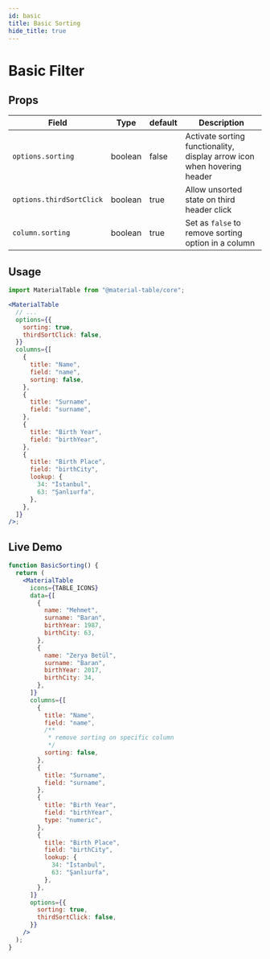```yaml
---
id: basic
title: Basic Sorting
hide_title: true
---
```


# Basic Filter

## Props

| Field                    | Type    | default | Description                                                             |
| ------------------------ | ------- | ------- | ----------------------------------------------------------------------- |
| `options.sorting`        | boolean | false   | Activate sorting functionality, display arrow icon when hovering header |
| `options.thirdSortClick` | boolean | true    | Allow unsorted state on third header click                              |
| `column.sorting`         | boolean | true    | Set as `false` to remove sorting option in a column                     |

## Usage

```jsx
import MaterialTable from "@material-table/core";

<MaterialTable
  // ...
  options={{
    sorting: true,
    thirdSortClick: false,
  }}
  columns={[
    {
      title: "Name",
      field: "name",
      sorting: false,
    },
    {
      title: "Surname",
      field: "surname",
    },
    {
      title: "Birth Year",
      field: "birthYear",
    },
    {
      title: "Birth Place",
      field: "birthCity",
      lookup: {
        34: "İstanbul",
        63: "Şanlıurfa",
      },
    },
  ]}
/>;
```

## Live Demo

<InfoBannerAboutGlobalVarsInDemos />

```jsx live
function BasicSorting() {
  return (
    <MaterialTable
      icons={TABLE_ICONS}
      data={[
        {
          name: "Mehmet",
          surname: "Baran",
          birthYear: 1987,
          birthCity: 63,
        },
        {
          name: "Zerya Betül",
          surname: "Baran",
          birthYear: 2017,
          birthCity: 34,
        },
      ]}
      columns={[
        {
          title: "Name",
          field: "name",
          /**
           * remove sorting on specific column
           */
          sorting: false,
        },
        {
          title: "Surname",
          field: "surname",
        },
        {
          title: "Birth Year",
          field: "birthYear",
          type: "numeric",
        },
        {
          title: "Birth Place",
          field: "birthCity",
          lookup: {
            34: "İstanbul",
            63: "Şanlıurfa",
          },
        },
      ]}
      options={{
        sorting: true,
        thirdSortClick: false,
      }}
    />
  );
}
```
